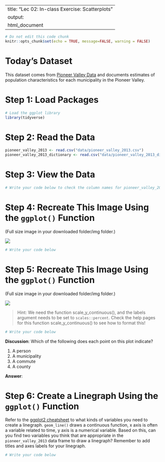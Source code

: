 
---
title: "Lec 02: In-class Exercise: Scatterplots"
output:
  html_document
---

```r
# Do not edit this code chunk
knitr::opts_chunk$set(echo = TRUE, message=FALSE, warning = FALSE)
```

# Today's Dataset

This dataset comes from [Pioneer Valley Data](https://pioneervalleydata.org/data-download-page/) and documents estimates of population characteristics for each municipality in the Pioneer Valley.

# Step 1: Load Packages

```r
# Load the ggplot library
library(tidyverse)
```

# Step 2: Read the Data

```r
pioneer_valley_2013 <- read.csv("data/pioneer_valley_2013.csv")
pioneer_valley_2013_dictionary <- read.csv("data/pioneer_valley_2013_dictionary.csv")
```

# Step 3: View the Data

```r
# Write your code below to check the column names for pioneer_valley_2013 

```

# Step 4: Recreate This Image Using the `ggplot()` Function 

(Full size image in your downloaded folder/img folder.)

![](img/plot1.png)

```r
# Write your code below

```

# Step 5: Recreate This Image Using the `ggplot()` Function

(Full size image in your downloaded folder/img folder.)

![](img/plot2.png)

> Hint: We need the function scale_y_continuous(), and the labels argument needs to be set to `scales::percent`. Check the help pages for this function scale_y_continuous() to see how to format this!

```r
# Write your code below

```

**Discussion**: Which of the following does each point on this plot indicate?

(1) A person
(2) A municipality
(3) A commute
(4) A county

**Answer**:

# Step 6: Create a Linegraph Using the `ggplot()` Function

Refer to the [ggplot2 cheatsheet](https://github.com/rstudio/cheatsheets/blob/main/data-visualization-2.1.pdf) to what kinds of variables you need to create a linegraph. `geom_line()` draws a continuous function, x axis is often a variable related to time, y axis is a numerical variable. Based on this, can you find two variables you think that are appropriate in the `pioneer_valley_2013` data frame to draw a linegraph? Remember to add titles and axes labels for your linegraph. 

```r
# Write your code below

```
